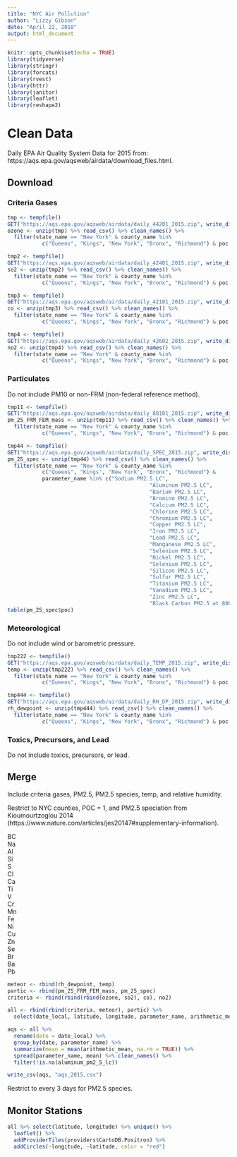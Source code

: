 ```yaml
---
title: "NYC Air Pollution"
author: "Lizzy Gibson"
date: "April 22, 2018"
output: html_document
---
```


```r
knitr::opts_chunk$set(echo = TRUE)
library(tidyverse)
library(stringr)
library(forcats)
library(rvest)
library(httr)
library(janitor)
library(leaflet)
library(reshape2)
```

# Clean Data

Daily EPA Air Quality System Data for 2015 from: https://aqs.epa.gov/aqsweb/airdata/download_files.html.

## Download 

### Criteria Gases

```r
tmp <- tempfile()   
GET("https://aqs.epa.gov/aqsweb/airdata/daily_44201_2015.zip", write_disk(tmp))
ozone <- unzip(tmp) %>% read_csv() %>% clean_names() %>% 
  filter(state_name == "New York" & county_name %in% 
           c("Queens", "Kings", "New York", "Bronx", "Richmond") & poc == 1)

tmp2 <- tempfile()   
GET("https://aqs.epa.gov/aqsweb/airdata/daily_42401_2015.zip", write_disk(tmp2))
so2 <- unzip(tmp2) %>% read_csv() %>% clean_names() %>% 
  filter(state_name == "New York" & county_name %in% 
           c("Queens", "Kings", "New York", "Bronx", "Richmond") & poc == 1)

tmp3 <- tempfile()   
GET("https://aqs.epa.gov/aqsweb/airdata/daily_42101_2015.zip", write_disk(tmp3))
co <- unzip(tmp3) %>% read_csv() %>% clean_names() %>% 
  filter(state_name == "New York" & county_name %in% 
           c("Queens", "Kings", "New York", "Bronx", "Richmond") & poc == 1)

tmp4 <- tempfile()   
GET("https://aqs.epa.gov/aqsweb/airdata/daily_42602_2015.zip", write_disk(tmp4))
no2 <- unzip(tmp4) %>% read_csv() %>% clean_names() %>% 
  filter(state_name == "New York" & county_name %in% 
           c("Queens", "Kings", "New York", "Bronx", "Richmond") & poc == 1)
```

### Particulates

Do not include PM10 or non-FRM (non-federal reference method).

```r
tmp11 <- tempfile()   
GET("https://aqs.epa.gov/aqsweb/airdata/daily_88101_2015.zip", write_disk(tmp11))
pm_25_FRM_FEM_mass <- unzip(tmp11) %>% read_csv() %>% clean_names() %>% 
  filter(state_name == "New York" & county_name %in% 
           c("Queens", "Kings", "New York", "Bronx", "Richmond") & poc == 1)

tmp44 <- tempfile()   
GET("https://aqs.epa.gov/aqsweb/airdata/daily_SPEC_2015.zip", write_disk(tmp44))
pm_25_spec <- unzip(tmp44) %>% read_csv() %>% clean_names() %>% 
  filter(state_name == "New York" & county_name %in% 
           c("Queens", "Kings", "New York", "Bronx", "Richmond") & 
           parameter_name %in% c("Sodium PM2.5 LC",
                                             "Aluminum PM2.5 LC",
                                             "Barium PM2.5 LC",
                                             "Bromine PM2.5 LC",
                                             "Calcium PM2.5 LC",
                                             "Chlorine PM2.5 LC",
                                             "Chromium PM2.5 LC",
                                             "Copper PM2.5 LC",
                                             "Iron PM2.5 LC",
                                             "Lead PM2.5 LC",
                                             "Manganese PM2.5 LC",
                                             "Selenium PM2.5 LC",
                                             "Nickel PM2.5 LC",
                                             "Selenium PM2.5 LC",
                                             "Silicon PM2.5 LC",
                                             "Sulfur PM2.5 LC",
                                             "Titanium PM2.5 LC",
                                             "Vanadium PM2.5 LC",
                                             "Zinc PM2.5 LC",
                                             "Black Carbon PM2.5 at 880 nm"))
table(pm_25_spec$poc)
```

### Meteorological

Do not include wind or barometric pressure.

```r
tmp222 <- tempfile()   
GET("https://aqs.epa.gov/aqsweb/airdata/daily_TEMP_2015.zip", write_disk(tmp222))
temp <- unzip(tmp222) %>% read_csv() %>% clean_names() %>% 
  filter(state_name == "New York" & county_name %in% 
           c("Queens", "Kings", "New York", "Bronx", "Richmond") & poc == 1)

tmp444 <- tempfile()   
GET("https://aqs.epa.gov/aqsweb/airdata/daily_RH_DP_2015.zip", write_disk(tmp444))
rh_dewpoint <- unzip(tmp444) %>% read_csv() %>% clean_names() %>% 
  filter(state_name == "New York" & county_name %in% 
           c("Queens", "Kings", "New York", "Bronx", "Richmond") & poc == 1)
```

### Toxics, Precursors, and Lead

Do not include toxics, precursors, or lead.

## Merge

Include criteria gases, PM2.5, PM2.5 species, temp, and relative humidity.

Restrict to NYC counties, POC = 1, and PM2.5 speciation from Kioumourtzoglou 2014 (https://www.nature.com/articles/jes20147#supplementary-information).

BC  
Na  
Al  
Si  
S  
Cl  
Ca  
Ti  
V  
Cr  
Mn  
Fe  
Ni  
Cu  
Zn  
Se  
Br  
Ba  
Pb  

```r
meteor <- rbind(rh_dewpoint, temp)
partic <- rbind(pm_25_FRM_FEM_mass, pm_25_spec)
criteria <- rbind(rbind(rbind(ozone, so2), co), no2)

all <- rbind(rbind(criteria, meteor), partic) %>% 
  select(date_local, latitude, longitude, parameter_name, arithmetic_mean)

aqs <- all %>%
  rename(date = date_local) %>% 
  group_by(date, parameter_name) %>% 
  summarize(mean = mean(arithmetic_mean, na.rm = TRUE)) %>% 
  spread(parameter_name, mean) %>% clean_names() %>% 
  filter(!is.na(aluminum_pm2_5_lc))

write_csv(aqs, "aqs_2015.csv")
```

Restrict to every 3 days for PM2.5 species.

## Monitor Stations

```r
all %>% select(latitude, longitude) %>% unique() %>% 
  leaflet() %>% 
  addProviderTiles(providers$CartoDB.Positron) %>% 
  addCircles(~longitude, ~latitude, color = "red")
```

